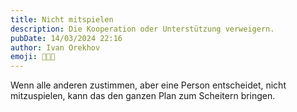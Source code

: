 ```yaml
---
title: Nicht mitspielen
description: Die Kooperation oder Unterstützung verweigern.
pubDate: 14/03/2024 22:16
author: Ivan Orekhov
emoji: 🚫🤝😒
---
```


Wenn alle anderen zustimmen, aber eine Person entscheidet, nicht mitzuspielen, kann das den ganzen Plan zum Scheitern bringen.

